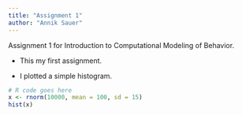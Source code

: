 ```yaml
---
title: "Assignment 1"
author: "Annik Sauer"
---
```


Assignment 1 for Introduction to Computational Modeling of Behavior.

-   This my first assignment.

-   I plotted a simple histogram.

```r
# R code goes here
x <- rnorm(10000, mean = 100, sd = 15)
hist(x)
```
